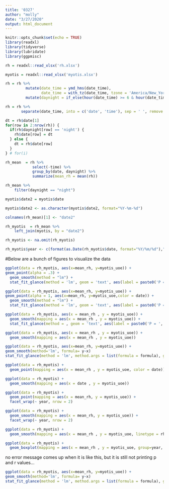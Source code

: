 ```yaml
---
title: '0327'
author: "molly"
date: "3/27/2020"
output: html_document
---
```


```r
knitr::opts_chunk$set(echo = TRUE)
library(readxl)
library(tidyverse)
library(lubridate)
library(ggpmisc)
```

```r
rh = readxl::read_xlsx('rh.xlsx')
```

```r
myotis = readxl::read_xlsx('myotis.xlsx')
```

```r
rh = rh %>% 
         mutate(date_time = ymd_hms(date_time),
                date_time = with_tz(date_time, tzone = 'America/New_York')) %>%
         mutate(daynight = if_else(hour(date_time) >= 6 & hour(date_time) < 18, 'day', 'night'))
```

```r
rh = rh %>%
       separate(date_time, into = c('date', 'time'), sep = ' ', remove = FALSE)
```

```r
dt = rh$date[1]
for(row in 2:nrow(rh)) {
  if(rh$daynight[row] == 'night') {
    rh$date[row] = dt
  } else {
    dt = rh$date[row]
  }
} # for(i)
```

```r
rh_mean  = rh %>%
            select(-time) %>%
            group_by(date, daynight) %>%
            summarize(mean_rh = mean(rh))
```

```r
rh_mean %>%
    filter(daynight == "night")
```

```r
myotis$date2 = myotis$date
```

```r
myotis$date2 <- as.character(myotis$date2, format="%Y-%m-%d")
```


```r
colnames(rh_mean)[1] <- "date2"
```

```r
rh_myotis  = rh_mean %>%
    left_join(myotis, by = "date2")
```

```r
rh_myotis <- na.omit(rh_myotis)
```

```r
rh_myotis$year <- c(format(as.Date(rh_myotis$date, format="%Y/%m/%d"),"%Y"))
```

#Below are a bunch of figures to visualize the data

```r
ggplot(data = rh_myotis, aes(x=mean_rh, y=myotis_uoe)) + 
geom_point(alpha = .3) +
  geom_smooth(method = "lm") +
  stat_fit_glance(method = 'lm', geom = 'text', aes(label = paste0('P = ', round(..p.value.., 3))))
```  

```r
ggplot(data = rh_myotis, aes(x=mean_rh, y=myotis_uoe)) + 
geom_point(alpha = 1, aes(x=mean_rh, y=myotis_uoe,color = date)) +
  geom_smooth(method = "lm") +
  stat_fit_glance(method = 'lm', geom = 'text', aes(label = paste0('P = ', round(..p.value.., 3))))
```  


```r
ggplot(data = rh_myotis, aes(x = mean_rh , y = myotis_uoe)) + 
  geom_smooth(mapping = aes(x = mean_rh , y = myotis_uoe)) +
  stat_fit_glance(method = , geom = 'text', aes(label = paste0('P = ', round(..p.value.., 3))))
```
```r
ggplot(data = rh_myotis, aes(x = mean_rh , y = myotis_uoe)) + 
  geom_smooth(mapping = aes(x = mean_rh , y = myotis_uoe))
```
```r
ggplot(data = rh_myotis, aes(x=mean_rh, y=myotis_uoe)) + 
geom_smooth(method='lm', formula= y~x)
stat_fit_glance(method = 'lm', method.args = list(formula = formula), geom = 'text', aes(label = paste("P-value = "), signif(..p.value.., digits = 4)), label.x = 'right', label.y = 0.35, size = 3)

```


```r
ggplot(data = rh_myotis) + 
  geom_point(mapping = aes(x = mean_rh , y = myotis_uoe, color = date))
```

```r
ggplot(data = rh_myotis) + 
  geom_smooth(mapping = aes(x = date , y = myotis_uoe))
```

```r
ggplot(data = rh_myotis) + 
  geom_point(mapping = aes(x = mean_rh, y = myotis_uoe)) +
  facet_wrap(~ year, nrow = 2)
```

```r
ggplot(data = rh_myotis) + 
  geom_smooth(mapping = aes(x = mean_rh, y = myotis_uoe)) +
  facet_wrap(~ year, nrow = 2)
```

```r
ggplot(data = rh_myotis) + 
  geom_smooth(mapping = aes(x = mean_rh , y = myotis_uoe, linetype = rh_myotis$year, color= year ))
```

```r
ggplot(data = rh_myotis) + 
  geom_boxplot(mapping = aes(x = mean_rh , y = myotis_uoe, group=year, color=year ))
```


no error message comes up when it is like this, but it is still not printing p and r values... 
```r
ggplot(data = rh_myotis, aes(x=mean_rh, y=myotis_uoe)) + 
geom_smooth(method='lm', formula= y~x)
stat_fit_glance(method = 'lm', method.args = list(formula = formula), geom = 'text', aes(label = paste("P-value = "), signif(..p.value.., digits = 4)), label.x = 'right', label.y = 0.35, size = 3)

```
